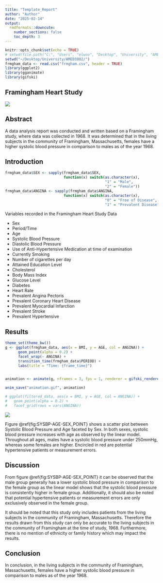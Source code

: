 ```yaml
---
title: "Template_Report"
author: "Author"
date: "2025-02-14"
output: 
  rmdformats::downcute:
    number_sections: false
    toc_depth: 3
---
```


```r
knitr::opts_chunk$set(echo = TRUE)
# setwd(file.path("C:", "Users", "elwoo", "Desktop", "University", "AMED3002"))
setwd("~/Desktop/University/AMED3002/")
frmgham_data <- read.csv("frmgham.csv", header = TRUE)
library(ggplot2)
library(gganimate)
library(gifski)
```

## **Framingham Heart Study**
![](./framingham_heart_banner.jpg)

## Abstract {#abstract}
A data analysis report was conducted and written based on a Framingham study, where data 
was collected in 1968. It was determined that in the living subjects in the community of 
Framingham, Massachusetts, females have a higher systolic blood pressure in comparison 
to males as of the year 1968.


## Introduction {#introduction}
```r
frmgham_data$SEX <- sapply(frmgham_data$SEX, 
                           function(x) switch(as.character(x),
                                              "1" = "Male",
                                              "2" = "Female"))
frmgham_data$ANGINA <- sapply(frmgham_data$ANGINA, 
                           function(x) switch(as.character(x),
                                              "0" = "Free of Disease",
                                              "1" = "Prevalent Disease"))
```

Variables recorded in the Framingham Heart Study Data

- Sex
- Period/Time
- Age
- Systolic Blood Pressure
- Diastolic Blood Pressure
- Use of Anti-Hypertensive Medication at time of examination
- Currently Smoking 
- Number of cigarettes per day
- Attained Education Level 
- Cholesterol
- Body Mass Index
- Glucose Level
- Diabetes
- Heart Rate
- Prevalent Angina Pectoris
- Prevalent Coronary Heart Disease
- Prevalent Myocardial Infarction
- Prevalent Stroke
- Prevalent Hypertensive


## Results {#results}
``` r
theme_set(theme_bw())
g <- ggplot(frmgham_data, aes(x = BMI, y = AGE, col = ANGINA)) +
      geom_point(alpha = 0.2) +
      facet_wrap(~ ANGINA) +
      transition_time(frmgham_data$PERIOD) +
      labs(title = "Time: {frame_time}")

      
animation <- animate(g, nframes = 3, fps = 1, renderer = gifski_renderer())

anim_save("animation.gif", animation)

# ggplot(filtered_data, aes(x = BMI, y = AGE, col = ANGINA)) +
#   geom_point(alpha = 0.2) +
#   facet_grid(rows = vars(ANGINA))
```

![](./animation.gif)

Figure \@ref{fig:SYSBP-AGE-SEX_POINT} shows a scatter plot between Systolic Blood 
Pressure and Age faceted by Sex. In both sexes, systolic blood pressure increases with age
as observed by the linear model. Throughout all ages, males have a systolic blood pressure 
under 250mmHg, whereas some females are higher. Encircled in red are potential 
hypertensive patients or measurement errors.

## Discussion {#discussion}
From figure \@ref{fig:SYSBP-AGE-SEX_POINT} it can be observed that the male group generally 
has a lower systolic blood pressure in comparison to the female group as the linear model 
shows that the systolic blood pressure is consistently higher in female group. 
Additionally, it should also be noted that potential hypertensive patients or measurement 
errors are only exclusively observed in the female group.

It should be noted that this study only includes patients from the living subjects in the 
community of Framingham, Massachusetts. Therefore the results drawn from this study can 
only be accurate to the living subjects in the community of Framingham at the time of study, 
1968.
Furthermore, there is no mention of ethnicity or family history which may impact the results.

## Conclusion {#conclusion}
In conclusion, in the living subjects in the community of Framingham, Massachusetts, females 
have a higher systolic blood pressure in comparison to males as of the year 1968.

